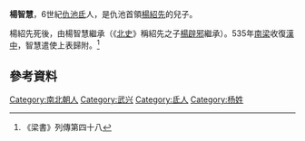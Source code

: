'''楊智慧'''，6世紀[[仇池|仇池]][[氐|氐]]人，是仇池首領[[楊紹先|楊紹先]]的兒子。

楊紹先死後，由楊智慧繼承（《[[北史|北史]]》稱紹先之子[[楊辟邪|楊辟邪]]繼承）。535年[[南梁|南梁]]收復[[漢中|漢中]]，智慧遣使上表歸附。<ref>《梁書》列傳第四十八</ref>

==參考資料==
<div class="references-small">
<references/>
</div>

[[Category:南北朝人|Category:南北朝人]]
[[Category:武兴|Category:武兴]]
[[Category:氐人|Category:氐人]]
[[Category:杨姓|Category:杨姓]]